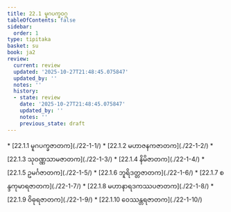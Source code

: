 ```yaml
---
title: 22.1 မူဂပက္ခဝဂ္ဂ
tableOfContents: false
sidebar:
  order: 1
type: tipitaka
basket: su
book: ja2
review:
  current: review
  updated: '2025-10-27T21:48:45.075847'
  updated_by: ''
  notes: ''
  history:
  - state: review
    date: '2025-10-27T21:48:45.075847'
    updated_by: ''
    notes: ''
    previous_state: draft
---
```



<ReviewStatus review={frontmatter.review} showDetails={true} />

<HypothesisAnnotation frontmatter={frontmatter} />

<DynamicBreadcrumb />



<TableOfContents book="ja2" section="22.1">
* [22.1.1 မူဂပက္ခဇာတက](./22-1-1/)
* [22.1.2 မဟာဇနကဇာတက](./22-1-2/)
* [22.1.3 သုဝဏ္ဏသာမဇာတက](./22-1-3/)
* [22.1.4 နိမိဇာတက](./22-1-4/)
* [22.1.5 ဥမင်္ဂဇာတက](./22-1-5/)
* [22.1.6 ဘူရိဒတ္တဇာတက](./22-1-6/)
* [22.1.7 စန္ဒကုမာရဇာတက](./22-1-7/)
* [22.1.8 မဟာနာရဒကဿပဇာတက](./22-1-8/)
* [22.1.9 ဝိဓုရဇာတက](./22-1-9/)
* [22.1.10 ဝေဿန္တရဇာတက](./22-1-10/)
</TableOfContents>